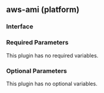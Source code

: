 ## aws-ami (platform)

### Interface

### Required Parameters

This plugin has no required variables.

### Optional Parameters

This plugin has no optional variables.

